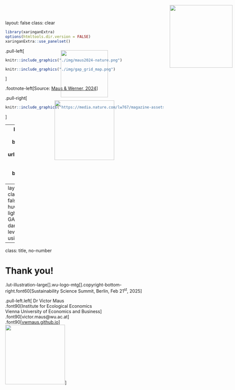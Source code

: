 layout: false
class: clear

```r
library(xaringanExtra)
options(htmltools.dir.version = FALSE)
xaringanExtra::use_panelset()
```

.pull-left[
```r
knitr::include_graphics("./img/maus2024-nature.png")
```
```r
knitr::include_graphics("./img/gap_grid_map.png")
```
]

.footnote-left[Source: [Maus & Werner, 2024](http://doi.org/10.1038/d41586-023-04090-3)]


.pull-right[
```r
knitr::include_graphics("https://media.nature.com/lw767/magazine-assets/d41586-023-04090-3/d41586-023-04090-3_26550018.png?as=webp")
```
]

---
layout: false
class: clear
background-image: url(./img/global-mining-map.png)
background-size: cover

# .font-light[Global Mining Land Use]

.footnote-right[.font-light.font120[[Maus et al. (2020, 2022) Nature Sci. Data](http://doi.org/10.1038/s41597-022-01547-4)]]



---
layout: false
class: 
count: false
# .font-huw-yellow-light[MINE-THE-GAP]
### .font-dark.op80[Mine-level indicators using EO and AI]
<img src="./img/erc.jpg" height="200" style="position: absolute; top: 1em; left: 47em;">
<!-- <img src="./img/outcome4.png" height="400" style="position: absolute; top: 8em; left: 6em;"> -->
<img src="./img/MINE-THE-GAP-aim.png"   height="150" style="position: absolute; top: 10em; left: 50%; transform: translate(-50%, 0%);">
<img src="./img/MINE-THE-GAP-innovation.png" height="190" style="position: absolute; top: 20em; left: 50%; transform: translate(-50%, 0%);">

---
class: title, no-number

# Thank you!
.lut-illustration-large[].wu-logo-mtg[].copyright-bottom-right.font60[Sustainability Science Summit, Berlin, Feb 21<sup>st</sup>, 2025]


.pull-left.left[
Dr Victor Maus<br>.font90[Institute for Ecological Economics<br>Vienna University of Economics and Business]<br>.font90[victor.maus@wu.ac.at]<br>.font90[<a href='https://vwmaus.github.io'>vwmaus.github.io</a>]<br>
<img src="./../img/qrcode_www.victor-maus.com.png" height="190"/>
]
